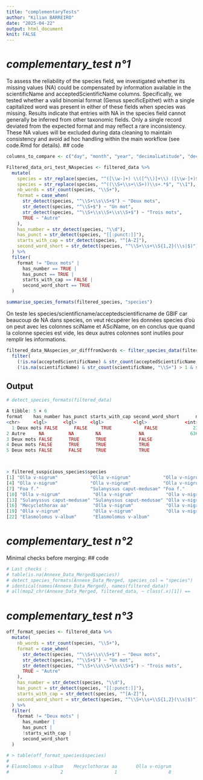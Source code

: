 ```yaml
---
title: "complementaryTests"
author: "Kilian BARREIRO"
date: "2025-04-22"
output: html_document
knit: FALSE
---
```



# *complementary_test n°1*
To assess the reliability of the species field, we investigated whether its missing values (NA) could be compensated by information available in the scientificName and acceptedScientificName columns. Specifically, we tested whether a valid binomial format (Genus specificEpithet) with a single capitalized word was present in either of these fields when species was missing.
Results indicate that entries with NA in the species field cannot generally be inferred from other taxonomic fields. Only a single record deviated from the expected format and may reflect a rare inconsistency.
These NA values will be excluded during data cleaning to maintain consistency and avoid ad hoc handling within the main workflow (see code.Rmd for details).
## code
```r
columns_to_compare <- c("day", "month", "year", "decimalLatitude", "decimalLongitude", "species")

Filtered_data_ori_test_NAspecies <- filtered_data %>%
  mutate(
    species = str_replace(species, "^([\\w-]+) \\([^\\)]+\\) ([\\w-]+)$", "\\1 \\2"),
    species = str_replace(species, "^((\\S+\\s+\\S+))\\s+.*$", "\\1"),
    nb_words = str_count(species, "\\S+"),
    format = case_when(
      str_detect(species, "^\\S+\\s\\S+$") ~ "Deux mots",
      str_detect(species, "^\\S+$") ~ "Un mot",
      str_detect(species, "^\\S+\\s\\S+\\s\\S+$") ~ "Trois mots",
      TRUE ~ "Autre"
    ),
    has_number = str_detect(species, "\\d"),
    has_punct = str_detect(species, "[[:punct:]]"),
    starts_with_cap = str_detect(species, "^[A-Z]"),
    second_word_short = str_detect(species, "^\\S+\\s+\\S{1,2}(\\s|$)")
  ) %>%
  filter(
    format != "Deux mots" |
      has_number == TRUE |
      has_punct == TRUE |
      starts_with_cap == FALSE |
      second_word_short == TRUE
  )

summarise_species_formats(filtered_species, "species")
```

On teste les species/scientificname/acceptedscientificname de GBIF car beaucoup de NA dans species, on veut récupérer les données species d'où on peut avec les colonnes sciName et ASciName, on en conclus que quand la colonne species est vide, les deux
autres colonnes sont inutiles pour remplir les informations.
```r


filtered_data_NAspecies_or_difffrom2words <- filter_species_data(filtered_data, col_species = species) %>%
  filter(
    (!is.na(acceptedScientificName) & str_count(acceptedScientificName, "\\S+") > 1 & str_count(acceptedScientificName, "[A-Z]") == 1) &
    (!is.na(scientificName) & str_count(scientificName, "\\S+") > 1 & str_count(scientificName, "[A-Z]") == 1))

```

## Output
```r
# detect_species_formats(filtered_data)
```

```r
A tibble: 5 × 6
format    has_number has_punct starts_with_cap second_word_short      n
<chr>     <lgl>      <lgl>     <lgl>           <lgl>              <int>
  1 Deux mots FALSE      FALSE     TRUE            FALSE             234162
2 Autre     NA         NA        NA              NA                 63604
3 Deux mots FALSE      TRUE      TRUE            FALSE                 20
4 Deux mots FALSE      TRUE      TRUE            TRUE                   2
5 Deux mots FALSE      FALSE     TRUE            TRUE                   1



> filtered_suspicious_species$species
[1] "Olla v-nigrum"            "Olla v-nigrum"            "Olla v-nigrum"
[4] "Olla v-nigrum"            "Olla v-nigrum"            "Olla v-nigrum"
[7] "Foa f."                   "Sulanyssus caput-medusae" "Foa f."
[10] "Olla v-nigrum"            "Olla v-nigrum"            "Olla v-nigrum"
[13] "Sulanyssus caput-medusae" "Sulanyssus caput-medusae" "Olla v-nigrum"
[16] "Mecyclothorax aa"         "Olla v-nigrum"            "Olla v-nigrum"
[19] "Olla v-nigrum"            "Olla v-nigrum"            "Olla v-nigrum"
[22] "Elasmolomus v-album"      "Elasmolomus v-album"
```



# *complementary_test n°2*
Minimal checks before merging:
## code
```r
# Last checks :
# table(is.na(Annexe_Data_Merged$species))
# detect_species_formats(Annexe_Data_Merged, species_col = "species")
# identical(names(Annexe_Data_Merged), names(filtered_data))
# all(map2_chr(Annexe_Data_Merged, filtered_data, ~ class(.x)[1]) ==   map_chr(filtered_data, ~ class(.)[1]))
```


# *complementary_test n°3*
```r
off_format_species <- filtered_data %>%
  mutate(
    nb_words = str_count(species, "\\S+"),
    format = case_when(
      str_detect(species, "^\\S+\\s\\S+$") ~ "Deux mots",
      str_detect(species, "^\\S+$") ~ "Un mot",
      str_detect(species, "^\\S+\\s\\S+\\s\\S+$") ~ "Trois mots",
      TRUE ~ "Autre"
    ),
    has_number = str_detect(species, "\\d"),
    has_punct = str_detect(species, "[[:punct:]]"),
    starts_with_cap = str_detect(species, "^[A-Z]"),
    second_word_short = str_detect(species, "^\\S+\\s+\\S{1,2}(\\s|$)")
  ) %>%
  filter(
    format != "Deux mots" |
      has_number |
      has_punct |
      !starts_with_cap |
      second_word_short
  )

# > table(off_format_species$species)
# 
# Elasmolomus v-album    Mecyclothorax aa       Olla v-nigrum 
#                   2                   1                   8 
```

